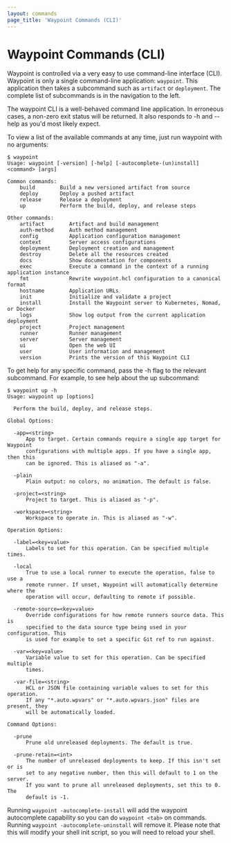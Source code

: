 ```yaml
---
layout: commands
page_title: 'Waypoint Commands (CLI)'
---
```


# Waypoint Commands (CLI)

Waypoint is controlled via a very easy to use command-line interface (CLI). Waypoint
is only a single command-line application: `waypoint`. This application then takes a
subcommand such as `artifact` or `deployment`. The complete list of subcommands is in
the navigation to the left.

The waypoint CLI is a well-behaved command line application. In erroneous cases, a
non-zero exit status will be returned. It also responds to -h and --help as you'd most
likely expect.

To view a list of the available commands at any time, just run waypoint with no arguments:

```shell-session
$ waypoint
Usage: waypoint [-version] [-help] [-autocomplete-(un)install] <command> [args]

Common commands:
    build        Build a new versioned artifact from source
    deploy       Deploy a pushed artifact
    release      Release a deployment
    up           Perform the build, deploy, and release steps

Other commands:
    artifact        Artifact and build management
    auth-method     Auth method management
    config          Application configuration management
    context         Server access configurations
    deployment      Deployment creation and management
    destroy         Delete all the resources created
    docs            Show documentation for components
    exec            Execute a command in the context of a running application instance
    fmt             Rewrite waypoint.hcl configuration to a canonical format
    hostname        Application URLs
    init            Initialize and validate a project
    install         Install the Waypoint server to Kubernetes, Nomad, or Docker
    logs            Show log output from the current application deployment
    project         Project management
    runner          Runner management
    server          Server management
    ui              Open the web UI
    user            User information and management
    version         Prints the version of this Waypoint CLI
```

To get help for any specific command, pass the -h flag to the relevant subcommand.
For example, to see help about the up subcommand:

```shell-session
$ waypoint up -h
Usage: waypoint up [options]

  Perform the build, deploy, and release steps.

Global Options:

  -app=<string>
      App to target. Certain commands require a single app target for Waypoint
      configurations with multiple apps. If you have a single app, then this
      can be ignored. This is aliased as "-a".

  -plain
      Plain output: no colors, no animation. The default is false.

  -project=<string>
      Project to target. This is aliased as "-p".

  -workspace=<string>
      Workspace to operate in. This is aliased as "-w".

Operation Options:

  -label=<key=value>
      Labels to set for this operation. Can be specified multiple times.

  -local
      True to use a local runner to execute the operation, false to use a
      remote runner. If unset, Waypoint will automatically determine where the
      operation will occur, defaulting to remote if possible.

  -remote-source=<key=value>
      Override configurations for how remote runners source data. This is
      specified to the data source type being used in your configuration. This
      is used for example to set a specific Git ref to run against.

  -var=<key=value>
      Variable value to set for this operation. Can be specified multiple
      times.

  -var-file=<string>
      HCL or JSON file containing variable values to set for this operation.
      If any "*.auto.wpvars" or "*.auto.wpvars.json" files are present, they
      will be automatically loaded.

Command Options:

  -prune
      Prune old unreleased deployments. The default is true.

  -prune-retain=<int>
      The number of unreleased deployments to keep. If this isn't set or is
      set to any negative number, then this will default to 1 on the server.
      If you want to prune all unreleased deployments, set this to 0. The
      default is -1.
```

Running `waypoint -autocomplete-install` will add the waypoint autocomplete capability
so you can do `waypoint <tab>` on commands. Running `waypoint -autocomplete-uninstall`
will remove it. Please note that this will modify your shell init script, so you will
need to reload your shell.
